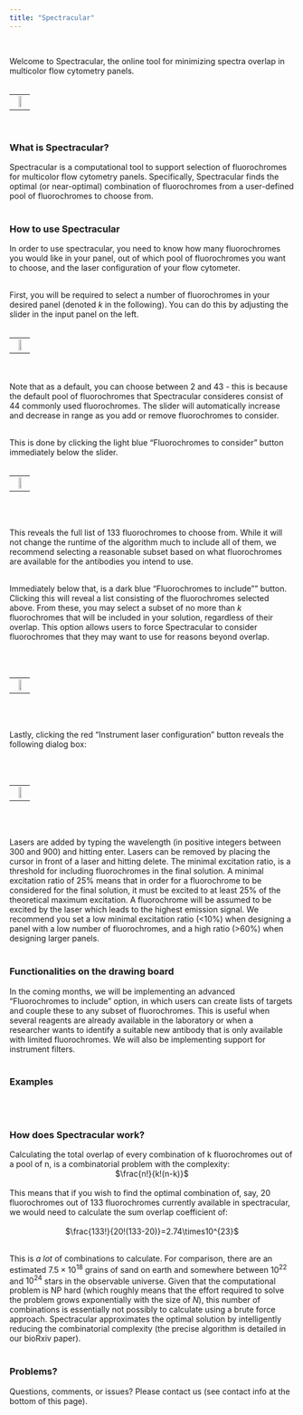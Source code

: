 ```yaml
---
title: "Spectracular"
---
```


<br>

Welcome to Spectracular, the online tool for minimizing spectra overlap in multicolor flow cytometry panels.
<br><br>

<table style="width:100%">
<tr>
<td><center>[![](spectracular_files/figure-html/launch.png){ width=50% }](https://biosurf.shinyapps.io/spectracular/){ target="_blank" }</center></td>
</tr>
</table>
<br>

### What is Spectracular?
Spectracular is a computational tool to support selection of fluorochromes for multicolor flow cytometry panels. Specifically, Spectracular finds the optimal (or near-optimal) combination of fluorochromes from a user-defined pool of fluorochromes to choose from.
<br><br>

### How to use Spectracular
In order to use spectracular, you need to know how many fluorochromes you would like in your panel, out of which pool of fluorochromes you want to choose, and the laser configuration of your flow cytometer.
<br><br>

First, you will be required to select a number of fluorochromes in your desired panel (denoted _k_ in the following). You can do this by adjusting the slider in the input panel on the left. 
<br><br>
<table style="width:100%">
<tr>
<td><center>![](spectracular_files/figure-html/slider.png){ width=50% }</center></td>
</tr>
</table>
<br><br>
Note that as a default, you can choose between 2 and 43 - this is because the default pool of fluorochromes that Spectracular consideres consist of 44 commonly used fluorochromes. The slider will automatically increase and decrease in range as you add or remove fluorochromes to consider.
<br><br>

This is done by clicking the light blue "Fluorochromes to consider" button immediately below the slider.
<br><br>
<table style="width:100%">
<tr>
<td><center>![](spectracular_files/figure-html/consider.png){ width=50% }</center></td>
</tr>
</table>
<br><br>

This reveals the full list of 133 fluorochromes to choose from. While it will not change the runtime of the algorithm much to include all of them, we recommend selecting a reasonable subset based on what fluorochromes are available for the antibodies you intend to use.
<br><br>

Immediately below that, is a dark blue "Fluorochromes to include"" button. Clicking this will reveal a list consisting of the fluorochromes selected above. From these, you may select a subset of no more than _k_ fluorochromes that will be included in your solution, regardless of their overlap. This option allows users to force Spectracular to consider fluorochromes that they may want to use for reasons beyond overlap.

<br><br>
<table style="width:100%">
<tr>
<td><center>![](spectracular_files/figure-html/include.png){ width=50% }</center></td>
</tr>
</table>
<br><br>

Lastly, clicking the red "Instrument laser configuration" button reveals the following dialog box:

<br><br>
<table style="width:100%">
<tr>
<td><center>![](spectracular_files/figure-html/laser.png){ width=50% }</center></td>
</tr>
</table>
<br><br>

Lasers are added by typing the wavelength (in positive integers between 300 and 900) and hitting enter. Lasers can be removed by placing the cursor in front of a laser and hitting delete. The minimal excitation ratio, is a threshold for including fluorochromes in the final solution. A minimal excitation ratio of 25% means that in order for a fluorochrome to be considered for the final solution, it must be excited to at least 25% of the theoretical maximum excitation. A fluorochrome will be assumed to be excited by the laser which leads to the highest emission signal. We recommend you set a low minimal excitation ratio (<10%) when designing a panel with a low number of fluorochromes, and a high ratio (>60%) when designing larger panels.
<br><br>

### Functionalities on the drawing board
In the coming months, we will be implementing an advanced "Fluorochromes to include" option, in which users can create lists of targets and couple these to any subset of fluorochromes. This is useful when several reagents are already available in the laboratory or when a researcher wants to identify a suitable new antibody that is only available with limited fluorochromes. We will also be implementing support for instrument filters.
<br><br>

### Examples
<br><br>

### How does Spectracular work?
Calculating the total overlap of every combination of k fluorochromes out of a pool of n, is a combinatorial problem with the complexity:
<br><center>$\frac{n!}{k!(n-k)}$</center><br>
This means that if you wish to find the optimal combination of, say, 20 fluorochromes out of 133 fluorochromes currently available in spectracular, we would need to calculate the sum overlap coefficient of:<br>
<br><center>$\frac{133!}{20!(133-20)}=2.74\times10^{23}$</center><br>
This is _a lot_ of combinations to calculate. For comparison, there are an estimated $7.5\times10^{18}$ grains of sand on earth and somewhere between $10^{22}$ and $10^{24}$ stars in the observable universe. Given that the computational problem is NP hard (which roughly means that the effort required to solve the problem grows exponentially with the size of $N$), this number of combinations is essentially not possibly to calculate using a brute force approach. Spectracular approximates the optimal solution by intelligently reducing the combinatorial complexity (the precise algorithm is detailed in our bioRxiv paper).
<br><br>

### Problems?
Questions, comments, or issues? Please contact us (see contact info at the bottom of this page).

